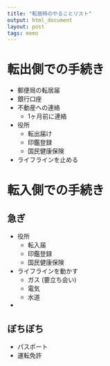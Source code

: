 ```yaml
---
title: "転居時のやることリスト"
output: html_document
layout: post
tags: memo
---
```


# 転出側での手続き

- 郵便局の転居届
- 銀行口座
- 不動産への連絡
    - 1ヶ月前に連絡
- 役所
    - 転出届け
    - 印鑑登録
    - 国民健康保険
- ライフラインを止める



# 転入側での手続き

## 急ぎ

- 役所
    - 転入届
    - 印鑑登録
    - 国民健康保険
- ライフラインを動かす
    - ガス (要立ち会い)
    - 電気
    - 水道
- 

## ぼちぼち
    
- パスポート
- 運転免許
